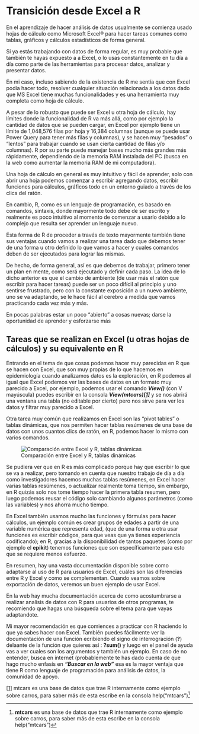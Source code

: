 # Transición desde Excel a R

En el aprendizaje de hacer análisis de datos usualmente se comienza usado hojas de cálculo como Microsoft Excel® para hacer tareas comunes como tablas, gráficos y cálculos estadísticos de forma general.

Si ya estás trabajando con datos de forma regular, es muy probable que también te hayas expuesto a a Excel, o lo usas constantemente en tu día a día como parte de las herramientas para procesar datos, analizar y presentar datos.

En mi caso, incluso sabiendo de la existencia de R me sentía que con Excel podía hacer todo, resolver cualquier situación relacionada a los datos dado que MS Excel tiene muchas funcionalidades y es una herramienta muy completa como hoja de cálculo.

A pesar de lo robusto que puede ser Excel u otra hoja de cálculo, hay límites donde la funcionalidad de R va más allá, como por ejemplo la cantidad de datos que se pueden cargar, en Excel por ejemplo tiene un límite de 1,048,576 filas por hoja y 16,384 columnas (aunque se puede usar Power Query para tener más filas y columnas), y se hacen muy "pesados" o "lentos" para trabajar cuando se usan cierta cantidad de filas y/o columnas). R por su parte puede manejar bases mucho más grandes más rápidamente, dependiendo de la memoria RAM instalada del PC (busca en la web como aumentar la memoria RAM de mi computadora).

Una hoja de cálculo en general es muy intuitivo y fácil de aprender, solo con abrir una hoja podemos comenzar a escribir agregando datos, escribir funciones para cálculos, gráficos todo en un entorno guiado a través de los clics del ratón.

En cambio, R, como es un lenguaje de programación, es basado en comandos, sintaxis, donde mayormente todo debe de ser escrito y realmente es poco intuitivo al momento de comenzar a usarlo debido a lo complejo que resulta ser aprender un lenguaje nuevo.

Esta forma de R de proceder a través de texto mayormente también tiene sus ventajas cuando vamos a realizar una tarea dado que debemos tener de una forma u otro definido lo que vamos a hacer y cuales comandos deben de ser ejecutados para lograr las mismas.

De hecho, de forma general, así es que debemos de trabajar, primero tener un plan en mente, como será ejecutado y definir cada paso. La idea de lo dicho anterior es que el cambio de ambiente (de usar más el ratón que escribir para hacer tareas) puede ser un poco difícil al principio y uno sentirse frustrado, pero con la constante exposición a un nuevo ambiente, uno se va adaptando, se le hace fácil al cerebro a medida que vamos practicando cada vez más y más.

En pocas palabras estar un poco "abierto" a cosas nuevas; darse la oportunidad de aprender y esforzarse más

## Tareas que se realizan en Excel (u otras hojas de cálculos) y su equivalente en R

Entrando en el tema de que cosas podemos hacer muy parecidas en R que se hacen con Excel, que son muy propias de lo que hacemos en epidemiología cuando analizamos datos es la exploración, en R podemos al igual que Excel podemos ver las bases de datos en un formato muy parecido a Excel, por ejemplo, podemos usar el comando ***View()*** (con V mayúscula) puedes escribir en la consola ***View(mtcars)[[1]](#_ftn1)*** y se nos abrirá una ventana una tabla (no editable por cierto) pero nos sirve para ver los datos y filtrar muy parecido a Excel.

Otra tarea muy común que realizamos en Excel son las "pivot tables" o tablas dinámicas, que nos permiten hacer tablas resúmenes de una base de datos con unos cuantos clics de ratón, en R, podemos hacer lo mismo con varios comandos.

![Comparación entre Excel y R, tablas dinámicas](imagenes/06pivottables.png)

Se pudiera ver que en R es más complicado porque hay que escribir lo que se va a realizar, pero tomando en cuenta que nuestro trabajo de día a día como investigadores hacemos muchas tablas resúmenes, en Excel hacer varias tablas resúmenes, o actualizar realmente toma tiempo, sin embargo, en R quizás solo nos tome tiempo hacer la primera tabla resumen, pero luego podemos reusar el código solo cambiando algunos parámetros (como las variables) y nos ahorra mucho tiempo.

En Excel también usamos mucho las funciones y fórmulas para hacer cálculos, un ejemplo común es crear grupos de edades a partir de una variable numérica que representa edad, (que de una forma u otra usar funciones es escribir códigos, para que veas que ya tienes experiencia codificando); en R, gracias a la disponibilidad de tantos paquetes (como por ejemplo el **epikit**) tenemos funciones que son específicamente para esto que se requiere menos esfuerzo.

En resumen, hay una vasta documentación disponible sobre como adaptarse al uso de R para usuarios de Excel, cuáles son las diferencias entre R y Excel y como se complementan. Cuando veamos sobre exportación de datos, veremos un buen ejemplo de usar Excel.

En la web hay mucha documentación acerca de como acostumbrarse a realizar analisis de datos con R para usuarios de otros programas, te recomiendo que hagas una búsqueda sobre el tema para que vayas adaptandote.

Mi mayor recomendación es que comiences a practicar con R haciendo lo que ya sabes hacer con Excel. También puedes fácilmente ver la documentación de una función ecribiendo el signo de interrogración (**?**) delaante de la función que quieres así : **?sum()** y luego en el panel de ayuda vas a ver cuales son los argumentos y también un ejemplo. En caso de no entender, busca en internet (probablemente te has dado cuenta de que hago mucho enfasís en ***"Buscar en la web"*** esa es la mayor ventaja que tiene R como lenguaje de programación para análisis de datos, la comunidad de apoyo.

[[1]](#_ftnref1) mtcars es una base de datos que trae R internamente como ejemplo sobre carros, para saber más de esta escribe en la consola help("mtcars")[^05-excel_a_r_intro-1]

[^05-excel_a_r_intro-1]: **mtcars** es una base de datos que trae R internamente como ejemplo sobre carros, para saber más de esta escribe en la consola help("mtcars")
